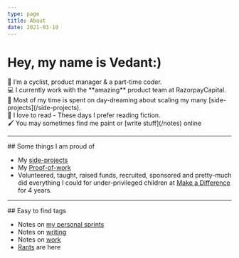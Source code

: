 ```yaml
---
type: page
title: About
date: 2021-03-19
---
```


# Hey, my name is Vedant:)

<div className="hero-text mt-5">
  👋 I’m a cyclist, product manager & a part-time coder.
</div>
<div className="hero-text">
  💻 I currently work with the **amazing** product team at RazorpayCapital.
</div>
<div className="hero-text">
  💭 Most of my time is spent on day-dreaming about scaling my many
  [side-projects](/side-projects).
</div>
<div className="hero-text">
  📙 I love to read - These days I prefer reading fiction.
</div>

<div className="hero-text mb-5">
  🖌️ You may sometimes find me paint or [write stuff](/notes) online
</div>

---

<div className="sec-text">
## Some things I am proud of

- My [side-projects](/side-projects)
- My [Proof-of-work](/pow)
- Volunteered, taught, raised funds, recruited, sponsored and pretty-much did everything I could for under-privileged children at <a href="https://makeadiff.in/" target="_blank"> Make a Difference </a> for 4 years.

</div>

---

<div className="sec-text">
## Easy to find tags

- Notes on [my personal sprints](/tags/sprints)
- Notes on [writing](/tags/writing)
- Notes on [work](/tags/work)
- [Rants](/tags/rants) are here

</div>
